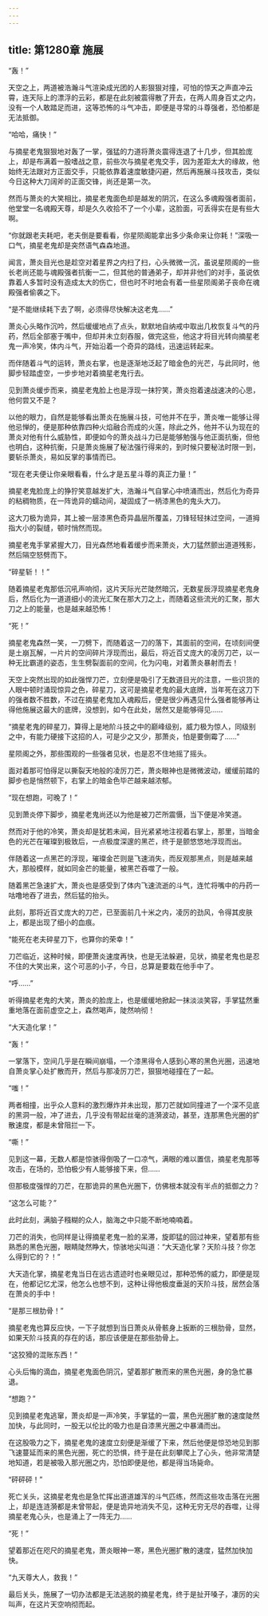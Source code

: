 ```yaml
---
---
---
```

title: 第1280章 施展
---



“轰！”

天空之上，两道被浩瀚斗气渲染成光团的人影狠狠对撞，可怕的惊天之声直冲云霄，连天际上的漂浮的云彩，都是在此刻被震得散了开去，在两人周身百丈之内，没有一个人敢踏足而进，这等恐怖的斗气冲击，即便是寻常的斗尊强者，恐怕都是无法抵御。

“哈哈，痛快！”

与摘星老鬼狠狠地对轰了一掌，强猛的力道将萧炎震得连退了十几步，但其脸庞上，却是布满着一股嗜战之意，前些次与摘星老鬼交手，因为差距太大的缘故，他始终无法跟对方正面交手，只能依靠着速度敏捷闪避，然后再施展斗技攻击，类似今日这种大刀阔斧的正面交锋，尚还是第一次。

然而与萧炎的大笑相比，摘星老鬼面色却是越发的阴沉，在这么多魂殿强者面前，他堂堂一名魂殿天尊，却是久久收拾不了一个小辈，这脸面，可丢得实在是有些大啊。

“你就跟老夫耗吧，老夫倒是要看看，你星陨阁能拿出多少条命来让你耗！”深吸一口气，摘星老鬼却是突然语气森森地道。

闻言，萧炎目光也是趁空对着星界之内扫了扫，心头微微一沉，虽说星陨阁的一些长老尚还能与魂殿强者抗衡一二，但其他的普通弟子，却并非他们的对手，虽说依靠着人多暂时没有造成太大的伤亡，但也时不时地会有着一些星陨阁弟子丧命在魂殿强者偷袭之下。

“是不能继续耗下去了啊，必须得尽快解决这老鬼……”

萧炎心头略作沉吟，然后缓缓地点了点头，默默地自纳戒中取出几枚恢复斗气的丹药，然后全部塞于嘴中，但却并未立刻吞服，做完这些，他这才将目光转向摘星老鬼一声冷笑，体内斗气，开始沿着一个奇异的路线，迅速运转起来。

而伴随着斗气的运转，萧炎右掌，也是逐渐地泛起了暗金色的光芒，与此同时，他脚步轻踏虚空，一步步地对着摘星老鬼行去。

见到萧炎缓步而来，摘星老鬼脸上也是浮现一抹狞笑，萧炎抱着速战速决的心思，他何尝又不是？

以他的眼力，自然是能够看出萧炎在施展斗技，可他并不在乎，萧炎唯一能够让得他忌惮的，便是那种依靠四种火焰融合而成的火莲，除此之外，他并不认为现在的萧炎对他有什么威胁性，即便如今的萧炎战斗力已是能够勉强与他正面抗衡，但他也明白，这种抗衡，只是萧炎施展了秘法强行得来的，到时候只要秘法时限一到，要斩杀萧炎，易如反掌的事情而已。

“现在老夫便让你亲眼看看，什么才是五星斗尊的真正力量！”

摘星老鬼脸庞上的狰狞笑意越发扩大，浩瀚斗气自掌心中喷涌而出，然后化为奇异的粘稠物质，在一阵诡异的蠕动间，凝固成了一柄漆黑色的鬼头大刀。

这大刀极为诡异，其上被一层漆黑色奇异晶层所覆盖，刀锋轻轻抹过空间，一道拇指大小的裂缝，顿时悄然而现。

摘星老鬼手掌紧握大刀，目光森然地看着缓步而来萧炎，大刀猛然颤出道道残影，然后隔空怒劈而下。

“碎星斩！！”

随着摘星老鬼那低沉吼声响彻，这片天际光芒陡然暗沉，无数星辰浮现摘星老鬼身后，然后化为一道道细小的流光汇聚在那大刀之上，而随着这些流光的汇聚，那大刀之上的能量，也是越来越恐怖！

“死！”

摘星老鬼森然一笑，一刀劈下，而随着这一刀的落下，其面前的空间，在顷刻间便是土崩瓦解，一片片的空间碎片浮现而出，最后，将近百丈庞大的凌厉刀芒，以一种无比霸道的姿态，生生劈裂面前的空间，化为闪电，对着萧炎暴射而去！

天空上突然出现的如此强悍刀芒，立刻便是吸引了无数道目光的注意，一些识货的人眼中顿时涌现惊异之色，碎星刀，这可是摘星老鬼的最大底牌，当年死在这刀下的强者数不胜数，不过在摘星老鬼加入魂殿后，便是很少再遇见什么强者能够再让得他施展这最大的底牌，没想到，如今在此处，居然又是能够得见……

“摘星老鬼的碎星刀，算得上是地阶斗技之中的巅峰级别，威力极为惊人，同级别之中，有能力硬接下这招的人，可是少之又少，那萧炎，怕是要倒霉了……”

星陨阁之外，那些围观的一些强者见状，也是忍不住地摇了摇头。

面对着那可怕得足以撕裂天地般的凌厉刀芒，萧炎眼神也是微微波动，缓缓前踏的脚步也是悄然顿下，右掌上的暗金色毕芒越来越浓郁。

“现在想跑，可晚了！”

见到萧炎停下脚步，摘星老鬼尚还以为他是被刀芒所震慑，当下便是冷笑道。

然而对于他的冷笑，萧炎却是犹若未闻，目光紧紧地注视着右掌上，那里，当暗金色的光芒在璀璨到极致后，一点极度深邃的黑芒，终于是颤悠悠地浮现而出。

伴随着这一点黑芒的浮现，璀璨金芒则是飞速消失，而反观那黑点，则是越来越大，那般模样，就如同金芒的能量，被黑芒吞噬了一般。

随着黑芒急速扩大，萧炎也是感受到了体内飞速流逝的斗气，连忙将嘴中的丹药一咕噜地吞了进去，然后猛的抬头。

此刻，那将近百丈庞大的刀芒，已至面前几十米之内，凌厉的劲风，令得其皮肤上，都是出现了细小的血痕。

“能死在老夫碎星刀下，也算你的荣幸！”

刀芒临近，这种时候，即便萧炎速度再快，也是无法躲避，见状，摘星老鬼也是忍不住的大笑出来，这个可恶的小子，今日，总算是要栽在他手中了。

“呼……”

听得摘星老鬼的大笑，萧炎的脸庞上，也是缓缓地掀起一抹淡淡笑容，手掌猛然重重地落在面前虚空之上，森然喝声，陡然响彻！

“大天造化掌！”

“轰！”

一掌落下，空间几乎是在瞬间崩塌，一个漆黑得令人感到心寒的黑色光圈，迅速地自萧炎掌心处扩散而开，然后与那凌厉刀芒，狠狠地碰撞在了一起。

“嗤！”

两者相撞，出乎众人意料的激烈爆炸并未出现，那刀芒就如同撞进了一个深不见底的黑洞一般，冲了进去，几乎没有带起丝毫的涟漪波动，甚至，连那黑色光圈的扩散速度，都是未曾阻拦一下。

“嘶！”

见到这一幕，无数人都是惊骇得倒吸了一口凉气，满眼的难以置信，摘星老鬼那等攻击，在场的，恐怕极少有人能够接下来，但……

但那极度强悍的刀芒，在那诡异的黑色光圈下，仿佛根本就没有半点的抵御之力？

“这怎么可能？”

此时此刻，满脑子糨糊的众人，脑海之中只能不断地喃喃着。

刀芒的消失，也同样是让得摘星老鬼一脸的呆滞，旋即猛的回过神来，望着那有些熟悉的黑色光圈，眼睛陡然睁大，惊骇地尖叫道：“大天造化掌？天阶斗技？你怎么得到它的？！”

大天造化掌，摘星老鬼当日在远古遗迹时也亲眼见过，那种恐怖的威力，即便是现在，他都记忆尤深，他怎么也想不到，这种让得他极度垂涎的天阶斗技，居然会落在萧炎的手中！

“是那三根肋骨！”

摘星老鬼也算反应快，一下子就想到当日萧炎从骨骸身上扳断的三根肋骨，显然，如果天阶斗技真的存在的话，那应该便是在那些肋骨上。

“这狡猾的混账东西！”

心头后悔的滴血，摘星老鬼面色阴沉，望着那扩散而来的黑色光圈，身的急忙暴退。

“想跑？”

见到摘星老鬼逃窜，萧炎却是一声冷笑，手掌猛的一震，黑色光圈扩散的速度陡然加快，与此同时，一股无以伦比的吸力也是自漆黑光圈之中暴涌而出。

在这股吸力之下，摘星老鬼的速度立刻便是渐缓了下来，然后他便是惊恐地见到那飞速蔓延而来的黑色光圈，死亡的恐惧，终于是在此刻攀爬上了心头，他非常清楚地知道，若是被吸入那光圈之内，恐怕即便是他，都是得当场毙命。

“砰砰砰！”

死亡关头，这摘星老鬼也是急忙挥出道道雄浑的斗气匹练，然而这些攻击落在光圈上，却是连涟漪都是未曾带起，便是诡异地消失不见，这种无穷无尽的吞噬，让得摘星老鬼心头，也是涌上了一阵无力……

“死！”

望着那近在咫尺的摘星老鬼，萧炎眼神一寒，黑色光圈扩散的速度，猛然加快加快。

“九天尊大人，救我！”

最后关头，施展了一切办法都是无法逃脱的摘星老鬼，终于是扯开嗓子，凄厉的尖叫声，在这片天空响彻而起。